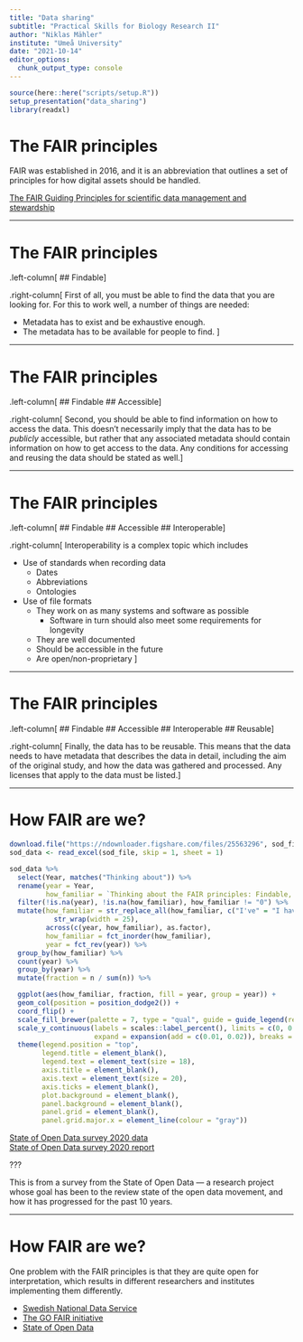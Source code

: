 ```yaml
---
title: "Data sharing"
subtitle: "Practical Skills for Biology Research II"
author: "Niklas Mähler"
institute: "Umeå University"
date: "2021-10-14"
editor_options:
  chunk_output_type: console
---
```


```r
source(here::here("scripts/setup.R"))
setup_presentation("data_sharing")
library(readxl)
```

# The FAIR principles

FAIR was established in 2016, and it is an abbreviation that outlines a set of principles for how digital assets should be handled.

[The FAIR Guiding Principles for scientific data management and stewardship](https://www.nature.com/articles/sdata201618)

---

# The FAIR principles

.left-column[
## Findable
]

.right-column[
First of all, you must be able to find the data that you are looking for.
For this to work well, a number of things are needed:

- Metadata has to exist and be exhaustive enough.
- The metadata has to be available for people to find.
]

---

# The FAIR principles

.left-column[
## Findable
## Accessible
]

.right-column[
Second, you should be able to find information on how to access the data.
This doesn't necessarily imply that the data has to be *publicly* accessible, but rather that any associated metadata should contain information on how to get access to the data.
Any conditions for accessing and reusing the data should be stated as well.
]

---

# The FAIR principles

.left-column[
## Findable
## Accessible
## Interoperable
]

.right-column[
Interoperability is a complex topic which includes

- Use of standards when recording data
  - Dates
  - Abbreviations
  - Ontologies
- Use of file formats
  - They work on as many systems and software as possible
    - Software in turn should also meet some requirements for longevity 
  - They are well documented
  - Should be accessible in the future
  - Are open/non-proprietary
]

---

# The FAIR principles

.left-column[
## Findable
## Accessible
## Interoperable
## Reusable
]

.right-column[
Finally, the data has to be reusable.
This means that the data needs to have metadata that describes the data in detail, including the aim of the original study, and how the data was gathered and processed.
Any licenses that apply to the data must be listed.
]

---

# How FAIR are we?

```r
download.file("https://ndownloader.figshare.com/files/25563296", sod_file <- tempfile(fileext = ".xlsx"))
sod_data <- read_excel(sod_file, skip = 1, sheet = 1)

sod_data %>% 
  select(Year, matches("Thinking about")) %>% 
  rename(year = Year,
         how_familiar = `Thinking about the FAIR principles: Findable, Accessible, Interoperable and Reusable. How familia...`) %>% 
  filter(!is.na(year), !is.na(how_familiar), how_familiar != "0") %>% 
  mutate(how_familiar = str_replace_all(how_familiar, c("I've" = "I have", "I'm" = "I am")) %>% 
           str_wrap(width = 25),
         across(c(year, how_familiar), as.factor),
         how_familiar = fct_inorder(how_familiar),
         year = fct_rev(year)) %>%
  group_by(how_familiar) %>% 
  count(year) %>% 
  group_by(year) %>% 
  mutate(fraction = n / sum(n)) %>% 

  ggplot(aes(how_familiar, fraction, fill = year, group = year)) +
  geom_col(position = position_dodge2()) +
  coord_flip() +
  scale_fill_brewer(palette = 7, type = "qual", guide = guide_legend(reverse = TRUE)) +
  scale_y_continuous(labels = scales::label_percent(), limits = c(0, 0.6),
                     expand = expansion(add = c(0.01, 0.02)), breaks = seq(0, 1, by = 0.2)) +
  theme(legend.position = "top",
        legend.title = element_blank(),
        legend.text = element_text(size = 18),
        axis.title = element_blank(),
        axis.text = element_text(size = 20),
        axis.ticks = element_blank(),
        plot.background = element_blank(),
        panel.background = element_blank(),
        panel.grid = element_blank(),
        panel.grid.major.x = element_line(colour = "gray"))
```

[State of Open Data survey 2020 data](https://figshare.com/articles/dataset/_/13274744)<br>
[State of Open Data survey 2020 report](https://digitalscience.figshare.com/articles/report/The_State_of_Open_Data_2020/13227875)

???

This is from a survey from the State of Open Data --- a research project whose goal has been to the review state of the open data movement, and how it has progressed for the past 10 years.

---

# How FAIR are we?

One problem with the FAIR principles is that they are quite open for interpretation, which results in different researchers and institutes implementing them differently.

- [Swedish National Data Service](https://snd.gu.se/en/describe-and-share-data/what-does-fair-data-mean)
- [The GO FAIR initiative](https://www.go-fair.org/fair-principles/)
- [State of Open Data](https://stateofopendata.od4d.net)